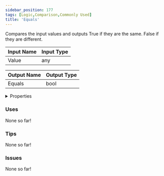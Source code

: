```yaml
---
sidebar_position: 177
tags: [Logic,Comparison,Commonly Used]
title: 'Equals'
---
```


Compares the input values and outputs True if they are the same. False if they are different.




<EsbSvg />

| Input Name | Input Type |
|-----------|-----------|
| Value | any |

| Output Name | Output Type |
|-----------|-----------|
| Equals | bool |


<details>
  <summary>Properties</summary>
  <div>
    <div>
    <table>
      <thead>
        <tr>
          <th>Is beta required?</th>
          <th>❌</th>
        </tr>
        <tr>
          <th>Is this chip a trolling risk?</th>
          <th>❌</th>
        </tr>
        <tr>
          <th>Is this chip a role assignment risk?</th>
          <th>❌</th>
        </tr>
        <tr>
          <th>Chip UUID</th>
          <th>e1f1b65e-8d82-47af-8637-ae2d0afa431f</th>
        </tr>
      </thead>
    </table>
    </div>
  </div>
</details>

### Uses

None so far!

### Tips

None so far!

### Issues

None so far!